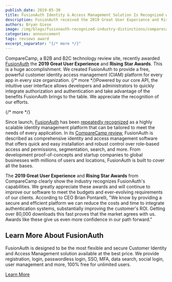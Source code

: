 ```yaml
---
publish_date: 2019-05-30 
title: FusionAuth Identity & Access Management Solution Is Recognized with Industry Distinctions from Leading SaaS Review Platform
description: FusionAuth received the 2019 Great User Experience and Rising Star Awards
authors: Bryan Giese
image: /img/blogs/fusionauth-recognized-industry-distinctions/comparecamp-awards.png
categories: announcement
tags: reviews award
excerpt_separator: "{/* more */}"
---
```


CompareCamp, a B2B and B2C technology review site, recently awarded [FusionAuth](http://comparecamp.com/fusionauth-review-pricing-pros-cons-features/ "Jump to CompareCamp site") the **2019 Great User Experience** and **Rising Star Awards**. This is a huge accomplishment. We created FusionAuth to provide a free, powerful customer identity access management (CIAM) platform for every app in every size organization. {/* more */}Powered by our core API, the intuitive user interface allows developers and administrators to quickly integrate authorization and authentication and take advantage of the benefits FusionAuth brings to the table. We appreciate the recognition of our efforts.

{/* more */}

Since launch, [FusionAuth](/) has been [repeatedly recognized](/blog/2019/02/25/fusionauth-reviews-around-world) as a highly scalable identity management platform that can be tailored to meet the needs of every application. In its [CompareCamp review](http://comparecamp.com/fusionauth-review-pricing-pros-cons-features/ "Jump to CompareCamp site"), FusionAuth is described as comprehensive identity and access management software that offers quick and easy installation and robust control over role-based access and permissions, segmentation, search, and more. From development proof-of-concepts and startup companies to global businesses with millions of users and locations, FusionAuth is built to cover all the bases.

The **2019 Great User Experience** and **Rising Star Awards** from CompareCamp clearly show the industry recognizes FusionAuth's capabilities. We greatly appreciate these awards and will continue to improve our software to meet the budgets and ever-evolving requirements of our clients. According to CEO Brian Pontarelli, "We know by providing a secure and efficient platform we can reduce the costs and time to integrate authentication systems, substantially improving the customer's ROI. Getting over 80,000 downloads this fast proves that the market agrees with us. Awards like these give us even more confidence in our path forward."

## Learn More About FusionAuth

FusionAuth is designed to be the most flexible and secure Customer Identity and Access Management solution available at the best price. We provide registration, login, passwordless login, SSO, MFA, data search, social login, user management and more, 100% free for unlimited users.

[Learn More](/ "FusionAuth Home")
